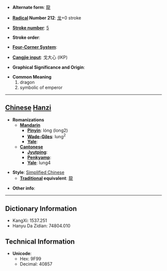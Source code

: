 * '''Alternate form''': [[龍]]

* '''[[Wiktionary:Chinese radical index| Radical]] Number 212''': [[Wiktionary:Chinese radical index 龙|龙]]+0 stroke

* '''[[Wiktionary:Chinese total strokes index|Stroke number]]''': [[Wiktionary:Chinese total strokes index 5|5]]

* '''Stroke order''': 

* '''[[Wiktionary:Chinese four corner index|Four-Corner System]]''': 

* '''[[Wiktionary:Chinese Cangjie index|Cangjie input]]''': 戈大心 (IKP)

* '''Graphical Significance and Origin''': 

* '''Common Meaning'''
*#dragon
*# symbolic of emperor


----

== [[Chinese]] [[Hanzi]] ==

* '''Romanizations'''
** '''[[Mandarin]]'''
*** '''[[Pinyin]]''': lóng (long2)
*** '''[[Wade-Giles]]''': lung<sup>2</sup>
*** '''[[Yale]]''': 
** '''[[Cantonese]]'''
*** '''[[Jyutping]]''':
*** '''[[Penkyamp]]''': 
*** '''[[Yale]]''': lung4

* '''Style''': [[Simplified Chinese]] 
** '''[[Traditional Chinese|Traditional]] equivalent''': [[龍]]

* '''Other info''': 

----

== Dictionary Information ==

* KangXi: 1537.251
* Hanyu Da Zidian: 74804.010

== Technical Information ==

* '''Unicode''':
** Hex: 9F99
** Decimal: 40857